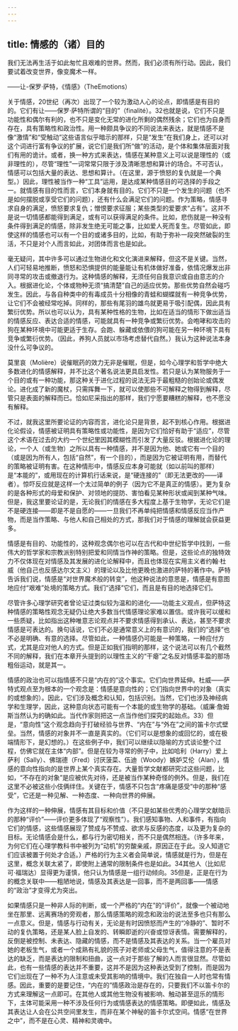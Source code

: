 ```yaml
---
---
---
```

title: 情感的（诸）目的
---




我们无法再生活于如此匆忙且艰难的世界。然而，我们必须有所行动。因此，我们要试着改变世界，像变魔术一样。

——让-保罗·萨特，《情感》（TheEmotions）

关于情感，20世纪（再次）出现了一个较为激动人心的论点，即情感是有目的的。它们有让——保罗·萨特所谓的“目的”（finalité）。32也就是说，它们不只是功能性和偶尔有利的，也不只是变化无常的进化所剩的偶然残余；它们也为自身而存在，具有策略性和政治性。用一种颇具争议的不同说法来表达，就是情感不是像“激情”和“受触动”这些语言似乎暗示的那样，只是“发生”在我们身上，还可以对这个词进行富有争议的扩展，说它们是我们所“做”的活动，是个体和集体层面对我们有用的诡计。或者，换一种方式来表达，情感在某种意义上可以说是理性的（或非理性的），尽管“理性”一词常常只限于涉及清晰思想和算计的场合。不可否认，情感可以包括大量的表达、思想和算计。（在这里，源于愤怒的复仇就是一个典型。）因此，理性被当作一种“工具”运用，是达成某种情感目的可选择的手段之一。就情感有目的性而言，它们本身就有目的。它们不只是一个发生的问题（也不是如何摆脱或享受它们的问题），还有什么会满足它们的问题。作为策略，情感寻求自身的满足，愤怒要求复仇；憎恨要求征服；某些类型的爱要求“占有”。这并不是说一切情感都能得到满足，或有可以获得满足的条件。比如，悲伤就是一种没有条件得到满足的情感，除非发生绝无可能之事，比如爱人死而复生。尽管如此，即使这样的情感也可以有一个目的或诸多目的，比如，有助于弥补一段突然破裂的生活，不只是对个人而言如此，对团体而言也是如此。

毫无疑问，其中许多可以通过生物进化和文化演进来解释，但这不是关键。当然，人们可轻易地推断，愤怒和恐惧提供的能量能让有机体做好准备，依情况爆发出非同寻常的攻击或撤退行为。这种情感的解释，无须任何自我意识或自由意志的介入。根据进化论，个体或物种无须“搞清楚”自己的适应优势。那些优势自然会碰巧发生。因此，与各自种类中的有毒成员十分相像的青蛙和蝴蝶就有一种竞争优势，让它们不会被经常吃掉。同样的，那些有尾羽的雄鸟就更易于吸引配偶，因此具有繁衍优势。所以也可以认为，具有某种性格的生物，比如在适当的情形下做出适当的情感反应、表达合适的情感，可能就具有一种竞争或繁衍优势。会咆哮和攻击的狗在某种环境中可能更适于生存。会跑、躲藏或依偎的狗可能在另一种环境下具有竞争或繁衍优势。（因此，养狗人员就以市场考虑替代自然。）我认为这种说法本身没什么可争议的。

莫里哀（Molière）说催眠药的效力无非是催眠，但是，如今心理学和哲学中绝大多数进化的情感解释，并不比这个著名说法更具启发性。若只是认为某物服务于一个目的或有一种功能，那这种关于进化过程的说法无异于最粗糙的创始论或偶发论。进化成了新的魔杖，只需挥舞一下，就可以使那些不可解释之物得到解释，尽管只是表面的解释而已。恰如尼采指出的那样，我们宁愿要糟糕的解释，也不愿没有解释。

不过，就我这里所要论证的内容而言，进化论只是背景，起不到核心作用。根据进化论假设，情感被证明具有策略性或功能性，是因为它们恰好有助于“适应”，尽管这个术语在过去的大约一个世纪里因其模糊性而引发了大量反驳。根据进化论的理论，一个人（或生物）之所以具有一种情感，并不是因为他、她或它有一个目的（或是因为所有人，包括“自然”，有一个目的），而是因为它被证明有用，而替代的策略被证明有害。在这种情形中，情感反应本身可能就（如以前叫的那样）是“本能的”，或用现在的计算机行话来说，是“硬连接的”（即无法更改的——译者）。惊吓反应就是这样一个太过简单的例子（因为它不是真正的情感）。更为复杂的是各种形式的母爱和保护、对领地的提防、害怕看见某种形状或闻到某种气味。但是，我这里要论证的是，无论我们的情感在多大程度上基于生物学，无论它们是不是硬连接——即是不是自愿的——一旦我们不再单纯把情感和情感反应当作产物，而是当作策略、与他人和自己相处的方式，那我们对于情感的理解就会获益更多。

情感是有目的、功能性的，这种观念偶尔也可以在古代和中世纪哲学中找到，一些伟大的哲学家和宗教派别特别把爱和同情当作神的策略。但是，这些论点的独特效力不仅体现在对情感及其发展的进化论解释中，而且也体现在实用主义者约翰·杜威（他自己也反感达尔文主义）的理论以及比他更晚也激进的萨特的著作中。萨特告诉我们说，情感是“对世界魔术般的转变”，他这种说法的意思是，情感是有意图地应付“艰难”处境的策略方式。我们“选择”它们，而且是有目的地选择它们。

尽管许多心理学研究者曾论证过类似较为温和的进化——功能主义观点，但萨特这种情感的策略性观念无疑仍让绝大多数当代情感理论家难以置信。或许我可以缓和一些质疑，比如指出这种唯意志论观点并不要求情感得到承认、表达，甚至不要求情感是可表达的。换句话说，它们不必是通常意义上的有意识的，我们的“选择”也不必是明确、有意的选择。尽管如此，一种情感仍可能是一种策略，一种应付方式，尤其是应对他人的方式。但是正如我们指明的那样，这个说法可以有几个截然不同的解释，我们在本章开头提到的以理性主义的“干瘪”之名反对情感丰盈的那场粗俗运动，就是其一。

情感的政治也可以指情感不只是“内在的”这个事实。它们向世界延伸。杜威——萨特式观点至为根本的一个观念是：情感是意向性的；它们指向世界中的对象（真实的或想象的）。因此，它们涉及概念和认知，包括识别。当然，它们也涉及神经病学和生理学，因此，这种意向状态可能有一个本能的或生物学的基础。（威廉·詹姆斯当然认为的确如此。当代作家则把这一点当作他们探究的起始点。33）但是，“意向性”这个观念趋向于打破经验与世界、“内在”与“外在”之间的笛卡尔式壁垒。当然，情感的对象并不一直是真实的。（它们可以是想象的或回忆的，或在极端情形下，是幻想的。）在这些例子中，我们可以继续以隐喻的方式谈论整个过程，仿佛它就在主体“内部”。但是在较为寻常的例子中，比如哈利（Harry）爱上萨利（Sally）、佛瑞德（Fred）讨厌菠菜、伍迪（Woody）嫉妒艾伦（Alan），情感的意向性指向的是世界上某个真实存在。大量哲学文献都研究过这些问题，比如，“不存在的对象”是应被优先对待，还是被当作某种奇怪的例外。但是，我们在这里不必被这些小伎俩绊住。关键在于，情感不只包含“疼痛是感受”中的那种“感受”，它还是一种见解、一种态度、一种向世界的伸展。

作为这样的一种伸展，情感有其目标和价值（不只是如某些优秀的心理学文献暗示的那种“评价”——评价更多体现了“观察性”）。我们感知事物、人和事件，有指向它们的情感，这些情感展现了赞成与不赞成、欲求与反感的态度，以及更为复杂的目标。无论情感会是什么，都与行为密切相关，而不只是偶然相连。（许多年来，为何它们在心理学教科书中被列为“动机”的穷酸亲戚，原因正在于此。没人知道它们应该被置于何处才合适。）严格的行为主义者会简单说，情感就是行为，但是在这里，概念关联太紧了，即使附上通常的限制条件也是如此。34其他人（比如尼可·福瑞达）显得更为谨慎，他只认为情感是一组行动倾向。35但是，正是在行为的概念关联中——粗陋地说，情感及其表达是一回事，而不是两回事——情感的“政治”才变得尤为突出。

如果情感只是一种非人际的判断，或一个严格的“内在”的“评价”，就像一个被动地坐在那里、远离赛场的旁观者，那么情感策略的观念和政治的说法至多也只有那么一点意义。但是，情感与行动有关，无论是有时因愤怒而产生的“冷静的”、暂时不动的复仇策略，还是某人脸上自发的、转瞬即逝的兴奋或惊讶表情。需要解释的，反倒是被控制、未表达、隐藏的情感，而不是情感及其表达的关系。当一个雇员对她的老板生气，或者一个成熟有礼貌的孩子对老师或父母生气，值得注意的不是表达的缺乏，而是表达的限制和扭曲，这一点对于那些了解的人而言很显然。尽管如此，也有一些情感的表达并不重要，这并不是因为这种表达受到了控制，而是因为它们出现在了一种不为人注意或未受其影响的情境中。我们在独自一人时也常有情感。因此，重要的是要记住，“内在的”情感政治是存在的，只要我们不以笛卡尔的方式来理解这一点即可。在其他人或其他生物没有被影响、触动甚至逗乐的情形下，主体可能采用一种不涉及任何行为或情感表达的情感策略。即便如此，情感及其表达让人会在公共空间里发生，而非在某个神秘的笛卡尔式空间。情感“在世界之中”，而不是在心灵、精神和灵魂中。